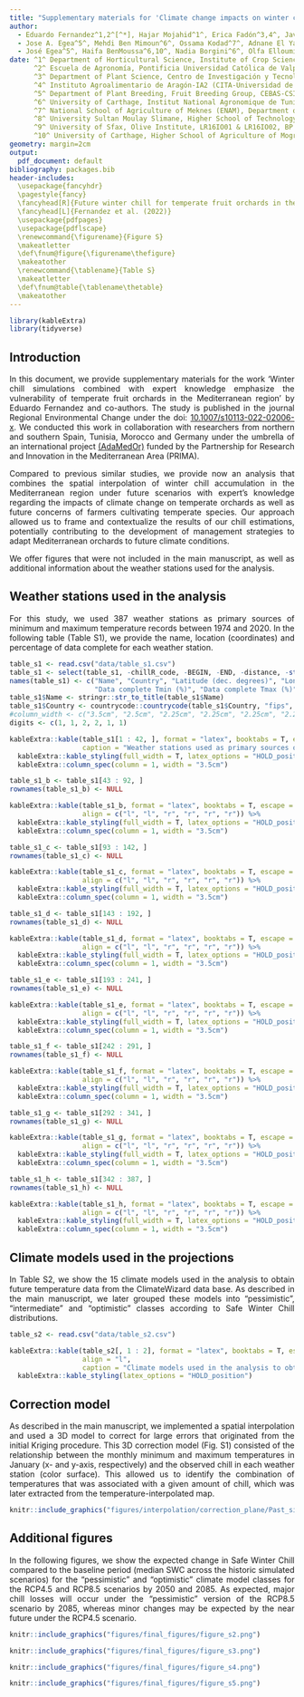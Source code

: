 ```yaml
---
title: "Supplementary materials for 'Climate change impacts on winter chill in Mediterranean temperate fruit orchards'"
author:
  - Eduardo Fernandez^1,2^[^*], Hajar Mojahid^1^, Erica Fadón^3,4^, Javier Rodrigo^3,4^, David Ruiz^5^,
  - Jose A. Egea^5^, Mehdi Ben Mimoun^6^, Ossama Kodad^7^, Adnane El Yaacoubi^8^, Mohamed Ghrab^9^,
  - José Egea^5^, Haifa BenMoussa^6,10^, Nadia Borgini^6^, Olfa Elloumi^9^ and Eike Luedeling^2^  
date: ^1^ Department of Horticultural Science, Institute of Crop Science and Resource Conservation (INRES), University of Bonn, 53121 Bonn, Germany \newline
      ^2^ Escuela de Agronomía, Pontificia Universidad Católica de Valparaíso, Casilla 4-D, Quillota, Chile \newline
      ^3^ Department of Plant Science, Centro de Investigación y Tecnología Agroalimentaria de Aragón (CITA), Gobierno de Aragón, Avda. Montañana 930, 50059 Zaragoza, Spain \newline
      ^4^ Instituto Agroalimentario de Aragón-IA2 (CITA-Universidad de Zaragoza), 50013 Zaragoza, Spain \newline
      ^5^ Department of Plant Breeding, Fruit Breeding Group, CEBAS-CSIC, PO Box 164, Espinardo, 30100 Murcia, Spain \newline
      ^6^ University of Carthage, Institut National Agronomique de Tunisie (INAT), Laboratory GREEN-TEAM (LR17AGR01), 43 avenue Charles Nicolle, 1082 Tunis, Tunisia \newline
      ^7^ National School of Agriculture of Meknes (ENAM), Department of Arboriculture and Viticulture, PB. S/40, 50000 Meknes, Morocco \newline
      ^8^ University Sultan Moulay Slimane, Higher School of Technology Khenifra, P.B. 170, Khenifra, Morocco \newline
      ^9^ University of Sfax, Olive Institute, LR16IO01 & LR16IO02, BP 1087 Sfax 3000, Tunisia \newline
      ^10^ University of Carthage, Higher School of Agriculture of Mograne, Department of Agricultural Production, Zaghouan, Tunisia
geometry: margin=2cm
output: 
  pdf_document: default
bibliography: packages.bib
header-includes:
  \usepackage{fancyhdr}
  \pagestyle{fancy}
  \fancyhead[R]{Future winter chill for temperate fruit orchards in the Mediterranean}
  \fancyhead[L]{Fernandez et al. (2022)}
  \usepackage{pdfpages}
  \usepackage{pdflscape}
  \renewcommand{\figurename}{Figure S}
  \makeatletter
  \def\fnum@figure{\figurename\thefigure}
  \makeatother
  \renewcommand{\tablename}{Table S}
  \makeatletter
  \def\fnum@table{\tablename\thetable}
  \makeatother
---
```


<style>
body {
text-align: justify}
</style>

```r
library(kableExtra)
library(tidyverse)
```

[^*]: Corresponding author: Eduardo Fernández (eduardo.fernandez.c@pucv.cl)

## Introduction

In this document, we provide supplementary materials for the work 'Winter chill simulations combined with expert knowledge emphasize the vulnerability of temperate fruit orchards in the Mediterranean region' by Eduardo Fernandez and co-authors. The study is published in the journal Regional Environmental Change under the doi: [10.1007/s10113-022-02006-x](https://doi.org/10.1007/s10113-022-02006-x). We conducted this work in collaboration with researchers from northern and southern Spain, Tunisia, Morocco and Germany under the umbrella of an international project [(AdaMedOr)](https://mel.cgiar.org/projects/adamedor) funded by the Partnership for Research and Innovation in the Mediterranean Area (PRIMA).

Compared to previous similar studies, we provide now an analysis that combines the spatial interpolation of winter chill accumulation in the Mediterranean region under future scenarios with expert's knowledge regarding the impacts of climate change on temperate orchards as well as future concerns of farmers cultivating temperate species. Our approach allowed us to frame and contextualize the results of our chill estimations, potentially contributing to the development of management strategies to adapt Mediterranean orchards to future climate conditions.

We offer figures that were not included in the main manuscript, as well as additional information about the weather stations used for the analysis.

\newpage

## Weather stations used in the analysis

For this study, we used 387 weather stations as primary sources of minimum and maximum temperature records between 1974 and 2020. In the following table (Table S1), we provide the name, location (coordinates) and percentage of data complete for each weather station.

```r
table_s1 <- read.csv("data/table_s1.csv")
table_s1 <- select(table_s1, -chillR_code, -BEGIN, -END, -distance, -starts_with("Total"))
names(table_s1) <- c("Name", "Country", "Latitude (dec. degrees)", "Longitude (dec. degrees)",
                     "Data complete Tmin (%)", "Data complete Tmax (%)")
table_s1$Name <- stringr::str_to_title(table_s1$Name)
table_s1$Country <- countrycode::countrycode(table_s1$Country, "fips", "country.name")
#column_width <- c("3.5cm", "2.5cm", "2.25cm", "2.25cm", "2.25cm", "2.25cm")
digits <- c(1, 1, 2, 2, 1, 1)

kableExtra::kable(table_s1[1 : 42, ], format = "latex", booktabs = T, escape = T, digits = digits,
                  caption = "Weather stations used as primary sources of minimum and maximum temperature records between 1974 and 2020 in the Mediterranean basin", align = c("l", "l", "r", "r", "r", "r")) %>% 
  kableExtra::kable_styling(full_width = T, latex_options = "HOLD_position") %>% 
  kableExtra::column_spec(column = 1, width = "3.5cm")
```

```r
table_s1_b <- table_s1[43 : 92, ]
rownames(table_s1_b) <- NULL

kableExtra::kable(table_s1_b, format = "latex", booktabs = T, escape = T, digits = digits,
                  align = c("l", "l", "r", "r", "r", "r")) %>% 
  kableExtra::kable_styling(full_width = T, latex_options = "HOLD_position") %>% 
  kableExtra::column_spec(column = 1, width = "3.5cm")
```

```r
table_s1_c <- table_s1[93 : 142, ]
rownames(table_s1_c) <- NULL

kableExtra::kable(table_s1_c, format = "latex", booktabs = T, escape = T, digits = digits,
                  align = c("l", "l", "r", "r", "r", "r")) %>% 
  kableExtra::kable_styling(full_width = T, latex_options = "HOLD_position") %>% 
  kableExtra::column_spec(column = 1, width = "3.5cm")
```

```r
table_s1_d <- table_s1[143 : 192, ]
rownames(table_s1_d) <- NULL

kableExtra::kable(table_s1_d, format = "latex", booktabs = T, escape = T, digits = digits,
                  align = c("l", "l", "r", "r", "r", "r")) %>% 
  kableExtra::kable_styling(full_width = T, latex_options = "HOLD_position") %>% 
  kableExtra::column_spec(column = 1, width = "3.5cm")
```

```r
table_s1_e <- table_s1[193 : 241, ]
rownames(table_s1_e) <- NULL

kableExtra::kable(table_s1_e, format = "latex", booktabs = T, escape = T, digits = digits,
                  align = c("l", "l", "r", "r", "r", "r")) %>% 
  kableExtra::kable_styling(full_width = T, latex_options = "HOLD_position") %>% 
  kableExtra::column_spec(column = 1, width = "3.5cm")
```

```r
table_s1_f <- table_s1[242 : 291, ]
rownames(table_s1_f) <- NULL

kableExtra::kable(table_s1_f, format = "latex", booktabs = T, escape = T, digits = digits,
                  align = c("l", "l", "r", "r", "r", "r")) %>% 
  kableExtra::kable_styling(full_width = T, latex_options = "HOLD_position") %>% 
  kableExtra::column_spec(column = 1, width = "3.5cm")
```

```r
table_s1_g <- table_s1[292 : 341, ]
rownames(table_s1_g) <- NULL

kableExtra::kable(table_s1_g, format = "latex", booktabs = T, escape = T, digits = digits,
                  align = c("l", "l", "r", "r", "r", "r")) %>% 
  kableExtra::kable_styling(full_width = T, latex_options = "HOLD_position") %>% 
  kableExtra::column_spec(column = 1, width = "3.5cm")
```

```r
table_s1_h <- table_s1[342 : 387, ]
rownames(table_s1_h) <- NULL

kableExtra::kable(table_s1_h, format = "latex", booktabs = T, escape = T, digits = digits,
                  align = c("l", "l", "r", "r", "r", "r")) %>% 
  kableExtra::kable_styling(full_width = T, latex_options = "HOLD_position") %>% 
  kableExtra::column_spec(column = 1, width = "3.5cm")
```

\newpage

## Climate models used in the projections

In Table S2, we show the 15 climate models used in the analysis to obtain future temperature data from the ClimateWizard data base. As described in the main manuscript, we later grouped these models into "pessimistic", "intermediate" and "optimistic" classes according to Safe Winter Chill distributions.

```r
table_s2 <- read.csv("data/table_s2.csv")

kableExtra::kable(table_s2[, 1 : 2], format = "latex", booktabs = T, escape = T,
                  align = "l",
                  caption = "Climate models used in the analysis to obtain temperature data under future climate scenarios") %>% 
  kableExtra::kable_styling(latex_options = "HOLD_position")
```

\newpage

## Correction model

As described in the main manuscript, we implemented a spatial interpolation and used a 3D model to correct for large errors that originated from the initial Kriging procedure. This 3D correction model (Fig. S1) consisted of the relationship between the monthly minimum and maximum temperatures in January (x- and y-axis, respectively) and the observed chill in each weather station (color surface). This allowed us to identify the combination of temperatures that was associated with a given amount of chill, which was later extracted from the temperature-interpolated map.

```r
knitr::include_graphics("figures/interpolation/correction_plane/Past_sim_1975supplementary.png")
```

## Additional figures
In the following figures, we show the expected change in Safe Winter Chill compared to the baseline period (median SWC across the historic simulated scenarios) for the "pessimistic" and "optimistic" climate model classes for the RCP4.5 and RCP8.5 scenarios by 2050 and 2085. As expected, major chill losses will occur under the "pessimistic" version of the RCP8.5 scenario by 2085, whereas minor changes may be expected by the near future under the RCP4.5 scenario.

```r
knitr::include_graphics("figures/final_figures/figure_s2.png")
```

```r
knitr::include_graphics("figures/final_figures/figure_s3.png")
```

```r
knitr::include_graphics("figures/final_figures/figure_s4.png")
```

```r
knitr::include_graphics("figures/final_figures/figure_s5.png")
```


